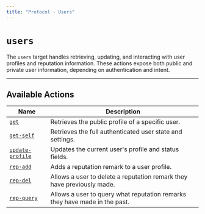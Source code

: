 ```yaml
---
title: "Protocol - Users"
---
```


# `users`

The `users` target handles retrieving, updating, and interacting with user profiles and reputation information.
These actions expose both public and private user information, depending on authentication and intent.

---

## Available Actions

| Name                                       | Description                                                                |
|--------------------------------------------|----------------------------------------------------------------------------|
| [`get`](/protocol/users/get)               | Retrieves the public profile of a specific user.                           |
| [`get-self`](/protocol/users/get-self)     | Retrieves the full authenticated user state and settings.                  |
| [`update-profile`](/protocol/users/update) | Updates the current user's profile and status fields.                      |
| [`rep-add`](/protocol/users/rep-add)       | Adds a reputation remark to a user profile.                                |
| [`rep-del`](/protocol/users/rep-del)       | Allows a user to delete a reputation remark they have previously made.     |
| [`rep-query`](/protocol/users/rep-query)   | Allows a user to query what reputation remarks they have made in the past. |
